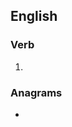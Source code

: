 ==English==

===Verb===
{{head|en|verb form}}

# {{en-past of|trice}}

===Anagrams===
* {{anagrams|en|a=cdeirt|Credit|credit|direct}}
